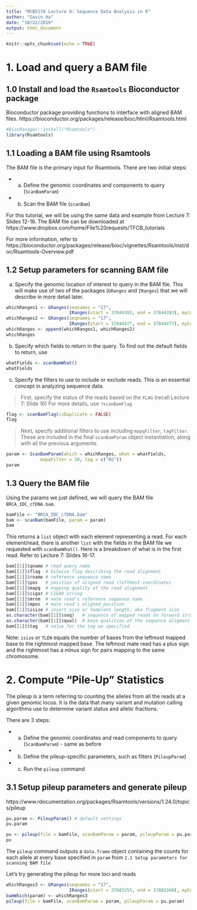 ```yaml
---
title: "MCB517A Lecture 8: Sequence Data Analysis in R"
author: "Gavin Ha"
date: "10/22/2019"
output: html_document
---
```


```r
knitr::opts_chunk$set(echo = TRUE)
```

# 1. Load and query a BAM file

## 1.0 Install and load the `Rsamtools` Bioconductor package
Bioconductor package providing functions to interface with aligned BAM files.
https://bioconductor.org/packages/release/bioc/html/Rsamtools.html

```r
#BiocManager::install("Rsamtools")
library(Rsamtools)
```

## 1.1 Loading a BAM file using Rsamtools
The BAM file is the primary input for Rsamtools. There are two initial steps:

  * a. Define the genomic coordinates and components to query (`ScanBamParam`)
  * b. Scan the BAM file (`scanBam`)

For this tutorial, we will be using the same data and example from Lecture 7: Slides 12-16.
The BAM file can be downloaded at https://www.dropbox.com/home/File%20requests/TFCB_tutorials

For more information, refer to https://bioconductor.org/packages/release/bioc/vignettes/Rsamtools/inst/doc/Rsamtools-Overview.pdf

## 1.2 Setup parameters for scanning BAM file
a. Specify the genomic location of interest to query in the BAM file. This will make use of two of the packages (`GRanges` and `IRanges`) that we will describe in more detail later.
```r
whichRanges1 <- GRanges(seqnames = "17",
                        IRanges(start = 37844393, end = 37844393), myCol = "moreInfo1")
whichRanges2 <- GRanges(seqnames = "17",
                        IRanges(start = 37844477, end = 37844477), myCol = "moreInfo2")
whichRanges <- append(whichRanges1, whichRanges2)
whichRanges
```

b. Specify which fields to return in the query. To find out the default fields to return, use
```r
whatFields <- scanBamWhat()
whatFields
```

c. Specify the filters to use to include or exclude reads. This is an essential concept in analyzing sequence data.

> First, specify the status of the reads based on the `FLAG` (recall Lecture 7: Slide 16)
For more details, use `?scanBamFlag`

```r
flag <- scanBamFlag(isDuplicate = FALSE)
flag
```

>Next, specify additional filters to use including `mapqFilter`, `tagFilter`. These are included in the final `scanBamParam` object instantiation, along with all the previous arguments.

```r
param <- ScanBamParam(which = whichRanges, what = whatFields,  
             mapqFilter = 30, tag = c("RG"))
param
```

## 1.3 Query the BAM file
Using the params we just defined, we will query the BAM file `BRCA_IDC_cfDNA.bam`.
```r
bamFile <- "BRCA_IDC_cfDNA.bam"
bam <- scanBam(bamFile, param = param)
bam
```

This returns a `list` object with each element representing a read. For each element/read, there is another `list` with the fields in the BAM file we requested with `scanBamWhat()`. Here is a breakdown of what is in the first read.
Refer to Lecture 7: Slides 16-17.
```r
bam[[1]]$qname # reqd query name
bam[[1]]$flag  # bitwise flag describing the read alignment
bam[[1]]$rname # reference sequence name
bam[[1]]$pos   # position of aligned read (leftmost coordinate)
bam[[1]]$mapq  # mapping quality of the read alignment
bam[[1]]$cigar # CIGAR string
bam[[1]]$mrnm  # mate read's reference sequence name
bam[[1]]$mpos  # mate read's aligned position
bam[[1]]$isize # insert size or templent length; aka fragment size
as.character(bam[[1]]$seq)   # sequence of mapped reads on forward strand
as.character(bam[[1]]$qual)  # base qualities of the sequence aligment
bam[[1]]$tag   # value for the tag we specified
```

Note: `isize` or `TLEN` equals the number of bases from the leftmost mapped base to the rightmost mapped base. The leftmost mate read has a plus sign and the rightmost has a minus sign for pairs mapping to the same chromosome.


# 2. Compute "Pile-Up" Statistics
The pileup is a term referring to counting the alleles from all the reads at a given genomic locus. It is the data that many variant and mutation calling algorithms use to determine variant status and allelic fractions.

There are 3 steps:

* a. Define the genomic coordinates and read components to query (`ScanBamParam`) - same as before
* b. Define the pileup-specific parameters, such as filters (`PileupParam`)
* c. Run the `pileup` command

## 3.1 Setup pileup parameters and generate pileup
https://www.rdocumentation.org/packages/Rsamtools/versions/1.24.0/topics/pileup
```r
pu.param <- PileupParam() # default settings
pu.param
```


```r
pu <- pileup(file = bamFile, scanBamParam = param, pileupParam = pu.param)
pu
```

The `pileup` command outputs a `data.frame` object containing the counts for each allele at every base specified in `param` from `2.1 Setup parameters for scanning BAM file`

Let's try generating the pileup for more loci and reads
```r
whichRanges3 <- GRanges(seqnames = "17",
                        IRanges(start = 37883255, end = 37883260), myCol = "moreInfo2")
bamWhich(param) <- whichRanges3
pileup(file = bamFile, scanBamParam = param, pileupParam = pu.param)
```
